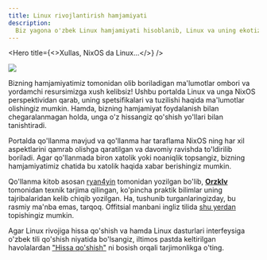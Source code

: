 ```yaml
---
title: Linux rivojlantirish hamjamiyati
description:
  Biz yagona o'zbek Linux hamjamiyati hisoblanib, Linux va uning ekotizimidan foydalanish bilan chegaralanmagan holda unga o'z hissamizni qo'shishda ham ishtirok etamiz.
---
```




<Hero
  title={<>Xullas, NixOS da Linux...</>}
/>

![](./learn/images/cover-projects.jpg)

Bizning hamjamiyatimiz tomonidan olib boriladigan ma'lumotlar ombori va yordamchi resursimizga xush kelibsiz! Ushbu portalda Linux va unga NixOS perspektividan qarab, uning spetsifikalari va tuzilishi haqida ma'lumotlar olishingiz mumkin. Hamda, bizning hamjamiyat foydalanish bilan chegaralanmagan holda, unga o'z hissangiz qo'shish yo'llari bilan tanishtiradi.

Portalda qo'llanma mavjud va qo'llanma har taraflama NixOS ning har xil aspektlarini qamrab olishga qaratilgan va davomiy ravishda to'ldirilib boriladi. Agar qo'llanmada  biron xatolik yoki noaniqlik topsangiz, bizning hamjamiyatimiz chatida bu xatolik haqida xabar berishingiz mumkin.

Qo'llanma kitob asosan [ryan4yin](https://github.com/ryan4yin) tomonidan yozilgan bo'lib, [**Orzklv**](https://orzklv.uz/uz) tomonidan texnik tarjima qilingan, ko'pincha praktik bilimlar uning tajribalaridan kelib chiqib yozilgan. Ha, tushunib turganlaringizday, bu rasmiy ma'nba emas, tarqoq. Offitsial manbani ingliz tilida [shu yerdan](https://nixos-and-flakes.thiscute.world/preface) topishingiz mumkin.

Agar Linux rivojiga hissa qo'shish va hamda Linux dasturlari interfeysiga o'zbek tili qo'shish niyatida bo'lsangiz, iltimos pastda keltirilgan havolalardan ["Hissa qo'shish"](/l10n) ni bosish orqali tarjimonlikga o'ting.

<Cards>
  <Card title="So'zboshi" href="/learn" />
  <Card title="Foydali havolalar" href="/links" />
  <Card title="Hissa qo'shish" href="/l10n" />
</Cards>
